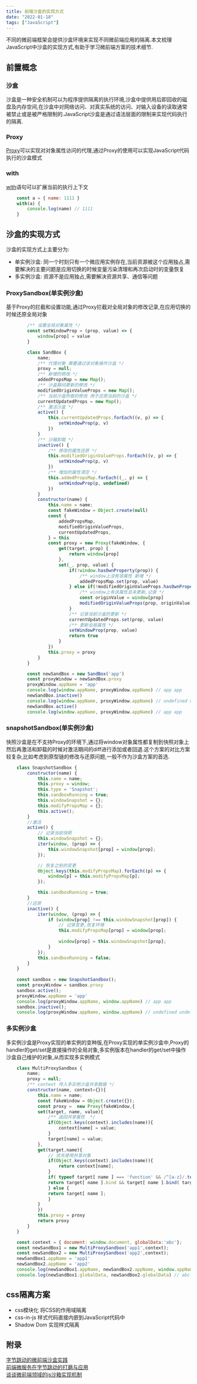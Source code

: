 ```yaml
---
title: 前端沙盒的实现方式 
date: "2022-01-18"  
tags: ["JavaScript"]
---
```


不同的微前端框架会提供沙盒环境来实现不同微前端应用的隔离.本文梳理JavaScript中沙盒的实现方式,有助于学习微前端方案的技术细节.

## 前置概念

### 沙盒
沙盒是一种安全机制可以为程序提供隔离的执行环境,沙盒中提供用后即回收的磁盘及内存空间,在沙盒中对网络访问、对真实系统的访问、对输入设备的读取通常被禁止或是被严格限制的.JavaScript沙盒是通过语法层面的限制来实现代码执行的隔离.

### Proxy
[Proxy](https://developer.mozilla.org/zh-CN/docs/Web/JavaScript/Reference/Global_Objects/Proxy)可以实现对对象属性访问的代理,通过Proxy的使用可以实现JavaScript代码执行的沙盒模式

### with  
[with](https://developer.mozilla.org/zh-CN/docs/Web/JavaScript/Reference/Statements/with)语句可以扩展当前的执行上下文
```javascript
    const a = { name: 1111 }
    with(a) {
        console.log(name) // 1111
    }
```

## 沙盒的实现方式
沙盒的实现方式上主要分为:
* 单实例沙盒: 同一个时刻只有一个微应用实例存在,当前资源被这个应用独占,需要解决的主要问题是应用切换的时候变量污染清理和再次启动时的变量恢复  
* 多实例沙盒: 资源不是应用独占,需要解决资源共享、通信等问题

### ProxySandbox(单实例沙盒)
基于Proxy的拦截和设置功能,通过Proxy拦截对全局对象的修改记录,在应用切换的时候还原全局对象

```javascript
        /** 设置全局对象属性 */
        const setWindowProp = (prop, value) => {
            window[prop] = value
        }

        class SandBox {
            name;
            /** 代理对象 需要通过该对象操作沙盒 */
            proxy = null;
            /** 新增的修改 */
            addedPropsMap = new Map();
            /** 沙盒期间更新的修改 */
            modifiedOriginValueProps = new Map();
            /** 当前沙盒所做的修改 用于还原当前的沙盒 */
            currentUpdatedProps = new Map();
            /** 激活沙盒 */
            active() {  
                this.currentUpdatedProps.forEach((v, p) => {
                    setWindowProp(p, v)
                })
            }
            /** 沙箱卸载 */
            inactive() {
                /** 修改的属性还原 */
                this.modifiedOriginValueProps.forEach((v, p) => {
                    setWindowProp(p, v)
                })
                /** 增加的属性清空 */
                this.addedPropsMap.forEach((_, p) => {
                    setWindowProp(p, undefined)
                })
            }
            constructor(name) {
                this.name = name;
                const fakeWindow = Object.create(null)
                const {
                    addedPropsMap,
                    modifiedOriginValueProps,
                    currentUpdatedProps,
                } = this
                const proxy = new Proxy(fakeWindow, {
                    get(target, prop) {
                        return window[prop]
                    },
                    set(_, prop, value) {
                        if(!window.hasOwnProperty(prop)) {
                            /** window上没有该属性 新增 */
                            addedPropsMap.set(prop, value)
                        } else if(!modifiedOriginValueProps.hasOwnProperty(prop)) {
                            /** window上有该属性且未更新,记录 */
                            const originValue = window[prop] 
                            modifiedOriginValueProps(prop, originValue)
                        }
                        /** 记录当前沙盒的更新 */
                        currentUpdatedProps.set(prop, value)
                        /** 更新全局属性 */
                        setWindowProp(prop, value)
                        return true
                    }
                })
                this.proxy = proxy
            }
        }

        const newSandBox = new SandBox('app')
        const proxyWindow = newSandBox.proxy
        proxyWindow.appName = 'app'
        console.log(window.appName, proxyWindow.appName) // app app
        newSandBox.inactive()
        console.log(window.appName, proxyWindow.appName) // undefined undefined
        newSandBox.active()
        console.log(window.appName, proxyWindow.appName) // app app
```
### snapshotSandbox(单实例沙盒)
快照沙盒是在不支持Proxy的环境下,通过将window对象属性都复制到快照对象上然后再激活和卸载的时候对激活期间的diff进行添加或者回退.这个方案的对比方案较复杂,比如考虑到原型链的修改与还原问题,一般不作为沙盒方案的首选.
```javascript
    class SnapshotSandbox {
        constructor(name) {
            this.name = name;
            this.proxy = window;
            this.type = 'Snapshot';
            this.sandboxRunning = true;
            this.windowSnapshot = {};
            this.modifyPropsMap = {};
            this.active();
        }
        //激活
        active() {
            // 记录当前快照
            this.windowSnapshot = {};
            iter(window, (prop) => {
                this.windowSnapshot[prop] = window[prop];
            });

            // 恢复之前的变更
            Object.keys(this.modifyPropsMap).forEach((p) => {
                window[p] = this.modifyPropsMap[p];
            });

            this.sandboxRunning = true;
        }
        //还原
        inactive() {
            iter(window, (prop) => {
                if (window[prop] !== this.windowSnapshot[prop]) {
                    // 记录变更,恢复环境
                    this.modifyPropsMap[prop] = window[prop];
                
                    window[prop] = this.windowSnapshot[prop];
                }
            });
            this.sandboxRunning = false;
        }
    }
   
    const sandbox = new SnapshotSandbox();
    const proxyWindow = sandbox.proxy
    sandbox.active();
    proxyWindow.appName = 'app'
    console.log(proxyWindow.appName, window.appName) // app app
    sandbox.inactive();
    console.log(proxyWindow.appName, window.appName) // undefined undefined
```
### 多实例沙盒
多实例沙盒是Proxy实现的单实例的变种版,在Proxy实现的单实例沙盒中,Proxy的handler的get/set是直接操作的全局对象,多实例版本在handler的get/set中操作沙盒自己维护的对象,从而实现多实例模式

```javascript
    class MultiProxySandbox {
        name;
        proxy = null;
        /** context 传入多实例沙盒共享数据 */
        constructor(name, context={}){
            this.name = name;
            const fakeWindow = Object.create({});
            const proxy =  new Proxy(fakeWindow,{
            set(target, name, value){
                /** 返回共享属性  */
                if(Object.keys(context).includes(name)){
                    context[name] = value;
                }
                target[name] = value;
            },
            get(target,name){
                // 优先使用共享对象
                if(Object.keys(context).includes(name)){
                    return context[name];
                }
                if( typeof target[ name ] === 'function' && /^[a-z]/.test(name)){
                return target[ name ].bind && target[ name ].bind( target );
                } else {
                return target[ name ];
                }
            }
            })
            this.proxy = proxy
            return proxy
        }
    }

    const context = { document: window.document, globalData:'abc'};
    const newSandBox1 = new MultiProxySandbox('app1',context);
    const newSandBox2 = new MultiProxySandbox('app2',context);
    newSandBox1.appName = 'app1'
    newSandBox2.appName = 'app2'
    console.log(newSandBox1.appName, newSandBox2.appName, window.appName) // app1 app2 undefined
    console.log(newSandBox1.globalData, newSandBox2.globalData) // abc abc
```
## css隔离方案
* css模块化 将CSS的作用域隔离
* css-in-js 样式代码直接内嵌到JavaScript代码中
* Shadow Dom 实现样式隔离


## 附录
[字节跳动的微前端沙盒实践](https://juejin.cn/post/6844904066225537037)  
[前端微服务在字节跳动的打磨与应用](https://mp.weixin.qq.com/s/iLdAH9p2-S8pFyZrNzYaNg)  
[谈谈微前端领域的js沙箱实现机制](https://cloud.tencent.com/developer/article/1748172)






